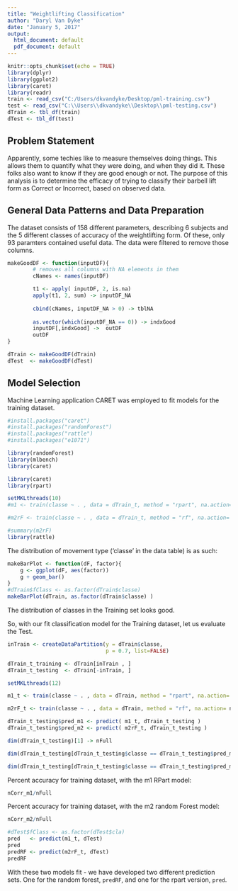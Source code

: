 ```yaml
---
title: "Weightlifting Classification"
author: "Daryl Van Dyke"
date: "January 5, 2017"
output:
  html_document: default
  pdf_document: default
---
```


```r
knitr::opts_chunk$set(echo = TRUE)
library(dplyr)
library(ggplot2)
library(caret)
library(readr)
train <- read_csv("C:/Users/dkvandyke/Desktop/pml-training.csv")
test <- read_csv("C:\\Users\\dkvandyke\\Desktop\\pml-testing.csv")
dTrain <- tbl_df(train)
dTest <- tbl_df(test)
```

## Problem Statement

Apparently, some techies like to measure themselves doing things.  This allows them to quantify what they were doing, and when they did it.  These folks also want to know if they are good enough or not.  The purpose of this analysis is to determine the efficacy of  trying to classify their barbell lift form as Correct or Incorrect, based on observed data.


## General Data Patterns and Data Preparation

The dataset consists of 158 different parameters, describing 6 subjects and the 5 different classes of accuracy of the weightlifting form.  Of these, only 93 paramters contained useful data.  The data were filtered to remove those columns.

```r


makeGoodDF <- function(inputDF){
        # removes all columns with NA elements in them
        cNames <- names(inputDF)

        t1 <- apply( inputDF, 2, is.na)
        apply(t1, 2, sum) -> inputDF_NA
        
        cbind(cNames, inputDF_NA > 0) -> tblNA
        
        as.vector(which(inputDF_NA == 0)) -> indxGood
        inputDF[,indxGood] ->  outDF
        outDF
}

dTrain <- makeGoodDF(dTrain)
dTest  <- makeGoodDF(dTest)


```
## Model Selection

Machine Learning application CARET was employed to fit models for the training dataset.

```r
#install.packages("caret")
#install.packages("randomForest")
#install.packages("rattle")
#install.packages("e1071")

library(randomForest)
library(mlbench)
library(caret)

library(caret)
library(rpart)

setMKLthreads(10)
#m1 <- train(classe ~ . , data = dTrain_t, method = "rpart", na.action= na.omit)

#m2rF <- train(classe ~ . , data = dTrain_t, method = "rf", na.action= na.omit)

#summary(m2rF)
library(rattle)
```

The distribution of movement type ('classe' in the data table) is as such:
```r
makeBarPlot <- function(dF, factor){
    g <- ggplot(dF, aes(factor))
    g + geom_bar()      
}
#dTrain$fClass <- as.factor(dTrain$classe)
makeBarPlot(dTrain, as.factor(dTrain$classe) )
```
The distribution of classes in the Training set looks good.

So, with our fit classification model for the Training dataset, let us evaluate the Test.

```r
inTrain <- createDataPartition(y = dTrain$classe, 
                               p = 0.7, list=FALSE)

dTrain_t_training <- dTrain[inTrain , ]
dTrain_t_testing  <- dTrain[-inTrain, ]

setMKLthreads(12)

m1_t <- train(classe ~ . , data = dTrain, method = "rpart", na.action= na.omit)

m2rF_t <- train(classe ~ . , data = dTrain, method = "rf", na.action= na.omit)

dTrain_t_testing$pred_m1 <- predict( m1_t, dTrain_t_testing )
dTrain_t_testing$pred_m2 <- predict( m2rF_t, dTrain_t_testing )

dim(dTrain_t_testing)[1] -> nFull

dim(dTrain_t_testing[dTrain_t_testing$classe == dTrain_t_testing$pred_m1,][1]) -> nCorr_m1

dim(dTrain_t_testing[dTrain_t_testing$classe == dTrain_t_testing$pred_m2,])[1] -> nCorr_m2

```

Percent accuracy for training dataset, with the m1 RPart model:
```r
nCorr_m1/nFull
```

Percent accuracy for training dataset, with the m2 random Forest model:
```r
nCorr_m2/nFull
```

```r
#dTest$fClass <- as.factor(dTest$cla)
pred   <- predict(m1_t, dTest)
pred
predRF <- predict(m2rF_t, dTest)
predRF

```

With these two models fit - we have developed two different prediction sets.  One for the random forest, ```predRF```, and one for the rpart version, ```pred```.










